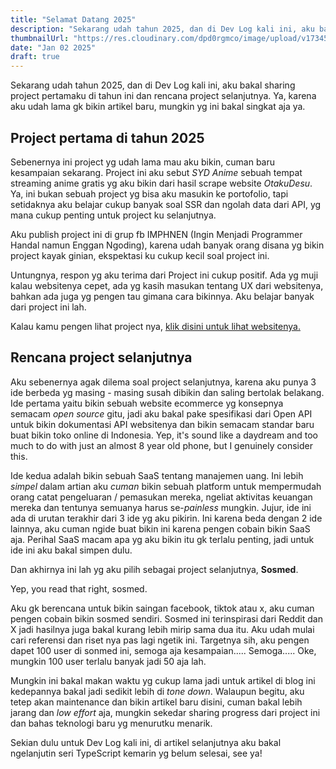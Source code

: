 ```yaml
---
title: "Selamat Datang 2025"
description: "Sekarang udah tahun 2025, dan di Dev Log kali ini, aku bakal sharing project pertamaku di tahun ini dan rencana project selanjutnya."
thumbnailUrl: "https://res.cloudinary.com/dpd0rgmco/image/upload/v1734589740/blog/06-pengalaman-pertama-kali-bikin-blog-cuman-modal-hp/20241217_075120_xd0wsj.jpg"
date: "Jan 02 2025"
draft: true
---
```


Sekarang udah tahun 2025, dan di Dev Log kali ini, aku bakal sharing project pertamaku di tahun ini dan rencana project selanjutnya. Ya, karena aku udah lama gk bikin artikel baru, mungkin yg ini bakal singkat aja ya.

## Project pertama di tahun 2025
Sebenernya ini project yg udah lama mau aku bikin, cuman baru kesampaian sekarang. Project ini aku sebut _SYD Anime_ sebuah tempat streaming anime gratis yg aku bikin dari hasil scrape website _OtakuDesu_. Ya, ini bukan sebuah project yg bisa aku masukin ke portofolio, tapi setidaknya aku belajar cukup banyak soal SSR dan ngolah data dari API, yg mana cukup penting untuk project ku selanjutnya.

Aku publish project ini di grup fb IMPHNEN (Ingin Menjadi Programmer Handal namun Enggan Ngoding), karena udah banyak orang disana yg bikin project kayak ginian, ekspektasi ku cukup kecil soal project ini.

Untungnya, respon yg aku terima dari Project ini cukup positif. Ada yg muji kalau websitenya cepet, ada yg kasih masukan tentang UX dari websitenya, bahkan ada juga yg pengen tau gimana cara bikinnya. Aku belajar banyak dari project ini lah.

Kalau kamu pengen lihat project nya, [klik disini untuk lihat websitenya.](https://anime.syd.my.id/)

## Rencana project selanjutnya
Aku sebenernya agak dilema soal project selanjutnya, karena aku punya 3 ide berbeda yg masing - masing susah dibikin dan saling bertolak belakang. Ide pertama yaitu bikin sebuah website ecommerce yg konsepnya semacam _open source_ gitu, jadi aku bakal pake spesifikasi dari Open API untuk bikin dokumentasi API websitenya dan bikin semacam standar baru buat bikin toko online di Indonesia. Yep, it's sound like a daydream and too much to do with just an almost 8 year old phone, but I genuinely consider this.

Ide kedua adalah bikin sebuah SaaS tentang manajemen uang. Ini lebih _simpel_ dalam artian aku _cuman_ bikin sebuah platform untuk mempermudah orang catat pengeluaran / pemasukan mereka, ngeliat aktivitas keuangan mereka dan tentunya semuanya harus se-_painless_ mungkin. Jujur, ide ini ada di urutan terakhir dari 3 ide yg aku pikirin. Ini karena beda dengan 2 ide lainnya, aku cuman ngide buat bikin ini karena pengen cobain bikin SaaS aja. Perihal SaaS macam apa yg aku bikin itu gk terlalu penting, jadi untuk ide ini aku bakal simpen dulu.

Dan akhirnya ini lah yg aku pilih sebagai project selanjutnya, **Sosmed**.

Yep, you read that right, sosmed.

Aku gk berencana untuk bikin saingan facebook, tiktok atau x, aku cuman pengen cobain bikin sosmed sendiri. Sosmed ini terinspirasi dari Reddit dan X jadi hasilnya juga bakal kurang lebih mirip sama dua itu. Aku udah mulai cari referensi dan riset nya pas lagi ngetik ini. Targetnya sih, aku pengen dapet 100 user di sonmed ini, semoga aja kesampaian..... Semoga..... Oke, mungkin 100 user terlalu banyak jadi 50 aja lah.

Mungkin ini bakal makan waktu yg cukup lama jadi untuk artikel di blog ini kedepannya bakal jadi sedikit lebih di _tone down_. Walaupun begitu, aku tetep akan maintenance dan bikin artikel baru disini, cuman bakal lebih jarang dan _low effort_ aja, mungkin sekedar sharing progress dari project ini dan bahas teknologi baru yg menurutku menarik.

Sekian dulu untuk Dev Log kali ini, di artikel selanjutnya aku bakal ngelanjutin seri TypeScript kemarin yg belum selesai, see ya!
